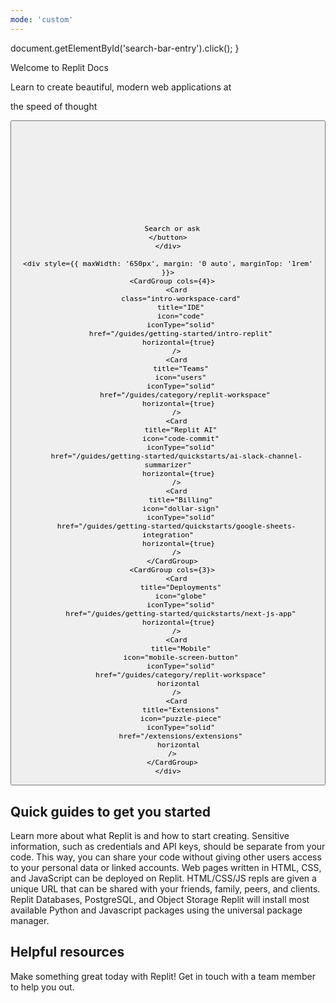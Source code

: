 ```yaml
---
mode: 'custom'
---
```


  document.getElementById('search-bar-entry').click();
}

<div className="relative w-full flex items-center justify-center" style={{ height: '32rem', overflow: 'hidden'}}>
  <div id="background-div" class="absolute inset-0" style={{height: "32rem", backgroundImage: "url('https://mintlify-assets.b-cdn.net/Frame%202.svg')", backgroundSize: "cover", backgroundPosition: "center"}}></div>
  <div style={{ position: 'absolute', textAlign: 'center', padding: '0 1rem', maxWidth: '700px' }}>
    <div
      className="text-gray-900 dark:text-gray-200"
      style={{
       fontWeight: '800',
       fontSize: '2rem',
       margin: '0',
       fontFamily: 'ABC diatype'
      }}
    >
      <span class="dark:text-gray-200 text-gray-900"> Welcome to Replit Docs</span>
    </div>
    <p className="mt-4 dark:text-gray-200 text-gray-200">Learn to create beautiful, modern web applications at </p>
    <p className="mt-1 dark:text-gray-200 text-gray-200">the speed of thought </p>
    <div className="flex items-center justify-center" style={{ maxWidth: '800px', margin: '0 auto' }}>
    <button
      type="button"
      className="hidden w-full lg:flex items-center text-sm leading-6 rounded-lg py-3.5 pl-2.5 pr-3 shadow-sm text-gray-400 dark:text-white/50 bg-background-light dark:bg-background-dark dark:brightness-[1.1] dark:ring-1 dark:hover:brightness-[1.25] ring-1 ring-gray-400/20 hover:ring-gray-600/25 dark:ring-gray-600/30 dark:hover:ring-gray-500/30 focus:outline-primary"
      id="home-search-entry"
      style={{
        marginTop: '2rem',
        margin: '2rem auto 0',
        width: '700px'
      }}
      onClick={openSearch}
    >
      <svg
        className="h-4 w-4 ml-1.5 mr-3 flex-none bg-gray-500 hover:bg-gray-600 dark:bg-white/50 dark:hover:bg-white/70"
        style={{
         maskImage:
           'url("https://mintlify.b-cdn.net/v6.5.1/solid/magnifying-glass.svg")',
         maskRepeat: 'no-repeat',
         maskPosition: 'center center',
         marginRight: '0.5rem'
        }}
      />

      Search or ask
    </button>
    </div>

    <div style={{ maxWidth: '650px', margin: '0 auto', marginTop: '1rem' }}>
      <CardGroup cols={4}>
        <Card
          class="intro-workspace-card"
          title="IDE"
          icon="code"
          iconType="solid"
          href="/guides/getting-started/intro-replit"
         horizontal={true}
        />
        <Card
          title="Teams"
          icon="users"
          iconType="solid"
            href="/guides/category/replit-workspace"
         horizontal={true}
        />
        <Card
          title="Replit AI"
          icon="code-commit"
          iconType="solid"
        href="/guides/getting-started/quickstarts/ai-slack-channel-summarizer"
         horizontal={true}
        />
        <Card
          title="Billing"
          icon="dollar-sign"
          iconType="solid"
        href="/guides/getting-started/quickstarts/google-sheets-integration"
         horizontal={true}
        />
      </CardGroup>
      <CardGroup cols={3}>
        <Card
          title="Deployments"
          icon="globe"
          iconType="solid"
          href="/guides/getting-started/quickstarts/next-js-app"
         horizontal={true}
        />
        <Card
          title="Mobile"
          icon="mobile-screen-button"
          iconType="solid"
          href="/guides/category/replit-workspace"
         horizontal
        />
        <Card
          title="Extensions"
          icon="puzzle-piece"
          iconType="solid"
          href="/extensions/extensions"
         horizontal
        />  
      </CardGroup>
    </div>
  </div>
</div>

<div
  style={{marginTop: '3rem', marginBottom: '8rem', maxWidth: '70rem', marginLeft: 'auto',
   marginRight: 'auto', paddingLeft: '1.25rem',
   paddingRight: '1.25rem' }}
>
<h2 className="text-gray-900 dark:text-gray-200 text-center" style={{marginTop: '16px' ,fontSize: '24px', marginBottom: '16px',fontWeight:'600'}}>Quick guides to get you started</h2>
<CardGroup cols={3}>
  <Card title="Getting Started" href="/guides/getting-started/quickstarts" icon="wrench">
    Learn more about what Replit is and how to start creating.
  </Card>
  <Card title="Secrets" href="/guides/replit-workspace/introduction-to-workspace" icon="lock">
    Sensitive information, such as credentials and API keys, should be separate from your code. This way, you can share your code without giving other users access to your personal data or linked accounts.
  </Card>
  <Card title="Deployments" href="/guides/getting-started/intro-replit" icon="globe">
    Web pages written in HTML, CSS, and JavaScript can be deployed on Replit. HTML/CSS/JS repls are given a unique URL that can be shared with your friends, family, peers, and clients.
  </Card>
</CardGroup>
<CardGroup cols={2}>
  <Card title="Databases" href="/guides/getting-started/quickstarts/webscrape-and-slack-notifications" icon="database">
    Replit Databases, PostgreSQL, and Object Storage
  </Card>
  <Card title="Installing Packages" href="/guides/getting-started/quickstarts/webscrape-and-slack-notifications" icon="box">
    Replit will install most available Python and Javascript packages using the universal package manager.
  </Card>
</CardGroup>
<h2 className="text-gray-900 dark:text-gray-200 text-center" style={{marginTop: '64px', fontSize: '24px', marginBottom: '16px', fontWeight:'600'}}>Helpful resources</h2>

<CardGroup cols={2}>
 <Card title="Create a Replit" href="https://replit.com/new" icon="bolt">
    Make something great today with Replit!
  </Card>
  <Card title="Replit Support" href="https://replit.com/support" icon="circle-question">
    Get in touch with a team member to help you out.
  </Card>
</CardGroup>

</div>
